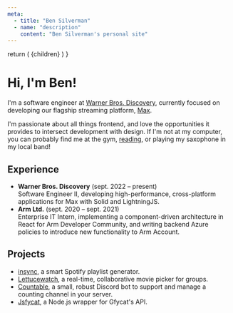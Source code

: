 ```yaml
---
meta:
  - title: "Ben Silverman"
  - name: "description"
    content: "Ben Silverman's personal site"
---
```



  return (
    <Container>
      <Prose>{children}</Prose>
    </Container>
  )
}


#  Hi, I'm Ben!

I'm a software engineer at [Warner Bros. Discovery](https://wbd.com), currently focused on developing our flagship streaming platform, [Max](https://max.com).

I'm passionate about all things frontend, and love the opportunities it provides to intersect development with design. If I'm not at my computer, you can probably find me at the gym, [reading](https://www.goodreads.com/user/show/92457564-ben-silverman), or playing my saxophone in my local band!

## Experience

- **Warner Bros. Discovery** (sept. 2022 – present)  
Software Engineer II, developing high-performance, cross-platform applications for Max with Solid and LightningJS.
- **Arm Ltd.** (sept. 2020 – sept. 2021)  
Enterprise IT Intern, implementing a component-driven architecture in React for Arm Developer Community, and writing backend Azure policies to introduce new functionality to Arm Account.

## Projects

- [insync](https://insync.rocks), a smart Spotify playlist generator.
- [Lettucewatch](https://lettuce.watch), a real-time, collaborative movie picker for groups.
- [Countable](https://countable.cc), a small, robust Discord bot to support and manage a counting channel in your server.
- [Jsfycat](https://www.npmjs.com/package/jsfycat), a Node.js wrapper for Gfycat's API.
